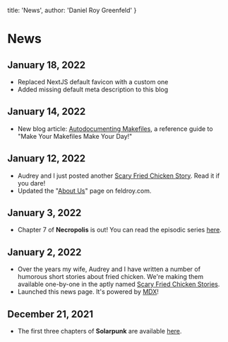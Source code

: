 
  title: 'News',
  author: 'Daniel Roy Greenfeld'
}

# News

## January 18, 2022

- Replaced NextJS default favicon with a custom one
- Added missing default meta description to this blog

## January 14, 2022

- New blog article: [Autodocumenting Makefiles](/posts/autodocumenting-makefiles), a reference guide to "Make Your Makefiles Make Your Day!"

## January 12, 2022

- Audrey and I just posted another [Scary Fried Chicken Story](https://www.amazon.com/kindle-vella/story/B09PKKZ1TF). Read it if you dare!
- Updated the "[About Us](https://www.feldroy.com/about-us)" page on feldroy.com.

## January 3, 2022

- Chapter 7 of **Necropolis** is out! You can read the episodic series [here](https://www.amazon.com/dp/B09P5C9V2F).

## January 2, 2022

- Over the years my wife, Audrey and I have written a number of humorous short stories about fried chicken. We're making them available one-by-one in the aptly named [Scary Fried Chicken Stories](https://www.amazon.com/dp/B09PKKZ1TF).
- Launched this news page. It's powered by [MDX](https://mdxjs.com/)!

## December 21, 2021

- The first three chapters of **Solarpunk** are available [here](https://www.amazon.com/Solarpunk/dp/B09NQDGRCQ).

